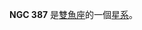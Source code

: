 {{unreferenced|time=2018-01-22T18:18:49+00:00}}
{{NGCInfoBox
|NGCID=NGC 387
|發現者=帕森思
|發現日期=1873年12月10日
|其他編號=
|曆元=J2000.0
|赤經=1時7分33秒
|赤緯=32°23'27"
|星座=雙魚座
|星體=星系
|星等=15.5
|表面亮度=13.6
|藍等=16.5
}}
{{Outdated|time=2022-5-18}}
'''NGC 387''' 是[[雙魚座|雙魚座]]的一個[[星系|星系]]。

{{NGCReference|387}}
{{Catalogs|NGC=387}}

{{Galaxy-stub}}
